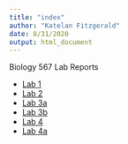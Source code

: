 ```yaml
---
title: "index"
author: "Katelan Fitzgerald"
date: 8/31/2020
output: html_document
---
```



Biology 567 Lab Reports

* [Lab 1](Labs-1-and-2/Lab1.html)
* [Lab 2](Labs-1-and-2/Lab2.html)
* [Lab 3a](Lab3/Lab3a.html)
* [Lab 3b](Lab3/Lab3b.html)
* [Lab 4](Lab4/Lab4.html)
* [Lab 4a](Lab4/Lab4a.html)



